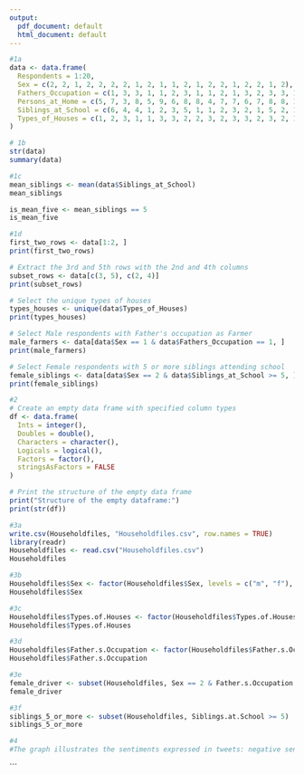 ```yaml
---
output:
  pdf_document: default
  html_document: default
---
```

```r
#1a
data <- data.frame(
  Respondents = 1:20,
  Sex = c(2, 2, 1, 2, 2, 2, 2, 1, 2, 1, 1, 2, 1, 2, 2, 1, 2, 2, 1, 2),
  Fathers_Occupation = c(1, 3, 3, 1, 1, 2, 3, 1, 1, 2, 1, 3, 2, 3, 3, 1, 1, 1, 2, 1),
  Persons_at_Home = c(5, 7, 3, 8, 5, 9, 6, 8, 8, 4, 7, 7, 6, 7, 8, 8, 1, 11, 7, 6),
  Siblings_at_School = c(6, 4, 4, 1, 2, 3, 5, 1, 1, 2, 3, 2, 1, 5, 2, 1, 5, 5, 3, 2),
  Types_of_Houses = c(1, 2, 3, 1, 1, 3, 3, 2, 2, 3, 2, 3, 3, 2, 3, 2, 1, 3, 3, 2)
)

# 1b
str(data)
summary(data)

```
```r
#1c
mean_siblings <- mean(data$Siblings_at_School)
mean_siblings

is_mean_five <- mean_siblings == 5
is_mean_five
```
```r
#1d
first_two_rows <- data[1:2, ]
print(first_two_rows)

```
```r
# Extract the 3rd and 5th rows with the 2nd and 4th columns
subset_rows <- data[c(3, 5), c(2, 4)]
print(subset_rows)

```
```r
# Select the unique types of houses
types_houses <- unique(data$Types_of_Houses)
print(types_houses)
```
```r
# Select Male respondents with Father's occupation as Farmer
male_farmers <- data[data$Sex == 1 & data$Fathers_Occupation == 1, ]
print(male_farmers)

```
```r
# Select Female respondents with 5 or more siblings attending school
female_siblings <- data[data$Sex == 2 & data$Siblings_at_School >= 5, ]
print(female_siblings)

```
```r
#2
# Create an empty data frame with specified column types
df <- data.frame(
  Ints = integer(),
  Doubles = double(),
  Characters = character(),
  Logicals = logical(),
  Factors = factor(),
  stringsAsFactors = FALSE
)

# Print the structure of the empty data frame
print("Structure of the empty dataframe:")
print(str(df))

```
```r
#3a
write.csv(Householdfiles, "Householdfiles.csv", row.names = TRUE)
library(readr)
Householdfiles <- read.csv("Householdfiles.csv")
Householdfiles

```
```r
#3b
Householdfiles$Sex <- factor(Householdfiles$Sex, levels = c("m", "f"), labels = c(1,2))
Householdfiles$Sex
```
```r
#3c
Householdfiles$Types.of.Houses <- factor(Householdfiles$Types.of.Houses, levels = c("wood", "concrete", "semi-concrete"), labels = c(1, 2, 3))
Householdfiles$Types.of.Houses
```
```r
#3d
Householdfiles$Father.s.Occupation <- factor(Householdfiles$Father.s.Occupation, levels = c(1, 2, 3), labels = c("Farmer", "Driver", "Others"))
Householdfiles$Father.s.Occupation

```
```r
#3e
female_driver <- subset(Householdfiles, Sex == 2 & Father.s.Occupation == "Driver")
female_driver
```
```r
#3f
siblings_5_or_more <- subset(Householdfiles, Siblings.at.School >= 5)
siblings_5_or_more
```
```r
#4
#The graph illustrates the sentiments expressed in tweets: negative sentiments are represented in red, neutral in orange, and positive in blue. On certain days, such as July 15 and 21, there were a significant number of negative tweets, while other days showed a prevalence of positive or neutral sentiments. This indicates that people’s opinions were varied and shifted in response to events occurring that week, reflecting their tweets.
```
```

